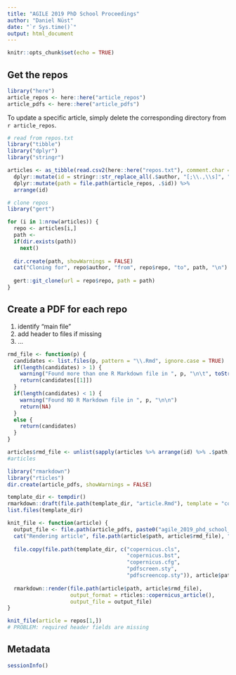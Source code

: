 ```yaml
---
title: "AGILE 2019 PhD School Proceedings"
author: "Daniel Nüst"
date: "`r Sys.time()`"
output: html_document
---
```


```r
knitr::opts_chunk$set(echo = TRUE)
```

## Get the repos

```r
library("here")
article_repos <- here::here("article_repos")
article_pdfs <- here::here("article_pdfs")
```

To update a specific article, simply delete the corresponding directory from `r article_repos`.

```r
# read from repos.txt
library("tibble")
library("dplyr")
library("stringr")

articles <- as_tibble(read.csv2(here::here("repos.txt"), comment.char = "#", stringsAsFactors = FALSE)) %>%
  dplyr::mutate(id = stringr::str_replace_all(.$author, "[;\\.,\\s]", "_")) %>%
  dplyr::mutate(path = file.path(article_repos, .$id)) %>%
  arrange(id)

# clone repos
library("gert")

for (i in 1:nrow(articles)) {
  repo <- articles[i,]
  path <- 
  if(dir.exists(path))
    next()
  
  dir.create(path, showWarnings = FALSE)
  cat("Cloning for", repo$author, "from", repo$repo, "to", path, "\n")
  
  gert::git_clone(url = repo$repo, path = path)
}
```

## Create a PDF for each repo

1. identify "main file"
2. add header to files if missing
3. ...

```r
rmd_file <- function(p) {
  candidates <- list.files(p, pattern = "\\.Rmd", ignore.case = TRUE)
  if(length(candidates) > 1) {
    warning("Found more than one R Markdown file in ", p, "\n\t", toString(candidates), "\n\tUsing: ", candidates[[1]], "\n\n")
    return(candidates[[1]])
  }
  if(length(candidates) < 1) {
    warning("Found NO R Markdown file in ", p, "\n\n")
    return(NA)
  }
  else {
    return(candidates)
  }
}

articles$rmd_file <- unlist(sapply(articles %>% arrange(id) %>% .$path, rmd_file))
#articles
```

```r
library("rmarkdown")
library("rticles")
dir.create(article_pdfs, showWarnings = FALSE)

template_dir <- tempdir()
rmarkdown::draft(file.path(template_dir, "article.Rmd"), template = "copernicus_article", package = "rticles", edit = FALSE, create_dir = FALSE)
list.files(template_dir)

knit_file <- function(article) {
  output_file <- file.path(article_pdfs, paste0("agile_2019_phd_school_", article$id, ".pdf"))
  cat("Rendering article", file.path(article$path, article$rmd_file), "to", output_file, "\n")
  
  file.copy(file.path(template_dir, c("copernicus.cls",
                                      "copernicus.bst",
                                      "copernicus.cfg",
                                      "pdfscreen.sty",
                                      "pdfscreencop.sty")), article$path)
  
  rmarkdown::render(file.path(article$path, article$rmd_file),
                    output_format = rticles::copernicus_article(),
                    output_file = output_file)
}

knit_file(article = repos[1,])
# PROBLEM: required header fields are missing
```

## Metadata

```r
sessionInfo()
```

